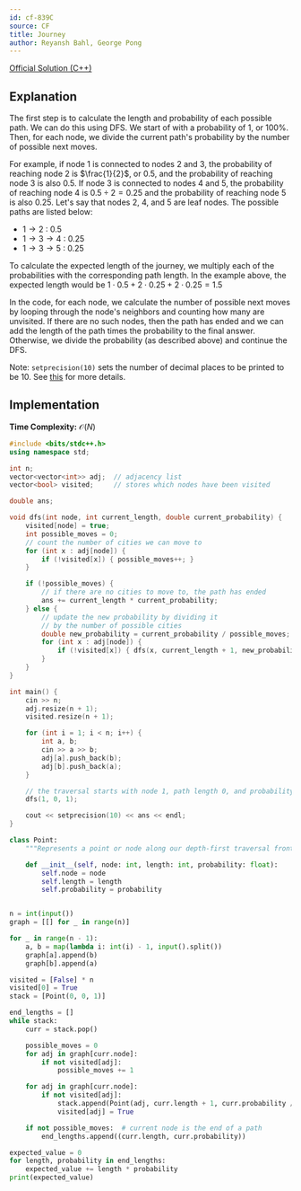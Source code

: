 ```yaml
---
id: cf-839C
source: CF
title: Journey
author: Reyansh Bahl, George Pong
---
```


[Official Solution (C++)](https://codeforces.com/blog/entry/53815)

## Explanation

The first step is to calculate the length and probability of each possible path.
We can do this using DFS. We start of with a probability of 1, or 100%. Then,
for each node, we divide the current path's probability by the number of
possible next moves.

For example, if node 1 is connected to nodes 2 and 3, the probability of
reaching node 2 is $\frac{1}{2}$, or $0.5$, and the probability of reaching node 3 is
also $0.5$. If node 3 is connected to nodes 4 and 5, the probability of reaching
node 4 is $0.5 \div 2 = 0.25$ and the probability of reaching node 5 is also
$0.25$. Let's say that nodes 2, 4, and 5 are leaf nodes. The possible paths are
listed below:

- $1 \rightarrow 2$ : $0.5$
- $1 \rightarrow 3 \rightarrow 4$ : $0.25$
- $1 \rightarrow 3 \rightarrow 5$ : $0.25$

To calculate the expected length of the journey, we multiply each of the
probabilities with the corresponding path length. In the example above, the
expected length would be $1\cdot0.5 + 2\cdot0.25 + 2\cdot0.25 = 1.5$

In the code, for each node, we calculate the number of possible next moves by
looping through the node's neighbors and counting how many are unvisited. If
there are no such nodes, then the path has ended and we can add the length of
the path times the probability to the final answer. Otherwise, we divide the
probability (as described above) and continue the DFS.

Note: `setprecision(10)` sets the number of decimal places to be printed to be 10. See [this](https://cplusplus.com/reference/iomanip/setprecision/) for more details.

## Implementation

**Time Complexity:** $\mathcal{O}(N)$

<LanguageSection>

<CPPSection>

```cpp
#include <bits/stdc++.h>
using namespace std;

int n;
vector<vector<int>> adj;  // adjacency list
vector<bool> visited;     // stores which nodes have been visited

double ans;

void dfs(int node, int current_length, double current_probability) {
	visited[node] = true;
	int possible_moves = 0;
	// count the number of cities we can move to
	for (int x : adj[node]) {
		if (!visited[x]) { possible_moves++; }
	}

	if (!possible_moves) {
		// if there are no cities to move to, the path has ended
		ans += current_length * current_probability;
	} else {
		// update the new probability by dividing it
		// by the number of possible cities
		double new_probability = current_probability / possible_moves;
		for (int x : adj[node]) {
			if (!visited[x]) { dfs(x, current_length + 1, new_probability); }
		}
	}
}

int main() {
	cin >> n;
	adj.resize(n + 1);
	visited.resize(n + 1);

	for (int i = 1; i < n; i++) {
		int a, b;
		cin >> a >> b;
		adj[a].push_back(b);
		adj[b].push_back(a);
	}

	// the traversal starts with node 1, path length 0, and probability 100%.
	dfs(1, 0, 1);

	cout << setprecision(10) << ans << endl;
}
```

</CPPSection>

<PySection>

```py
class Point:
	"""Represents a point or node along our depth-first traversal frontier."""

	def __init__(self, node: int, length: int, probability: float):
		self.node = node
		self.length = length
		self.probability = probability


n = int(input())
graph = [[] for _ in range(n)]

for _ in range(n - 1):
	a, b = map(lambda i: int(i) - 1, input().split())
	graph[a].append(b)
	graph[b].append(a)

visited = [False] * n
visited[0] = True
stack = [Point(0, 0, 1)]

end_lengths = []
while stack:
	curr = stack.pop()

	possible_moves = 0
	for adj in graph[curr.node]:
		if not visited[adj]:
			possible_moves += 1

	for adj in graph[curr.node]:
		if not visited[adj]:
			stack.append(Point(adj, curr.length + 1, curr.probability / possible_moves))
			visited[adj] = True

	if not possible_moves:  # current node is the end of a path
		end_lengths.append((curr.length, curr.probability))

expected_value = 0
for length, probability in end_lengths:
	expected_value += length * probability
print(expected_value)
```

</PySection>

</LanguageSection>
